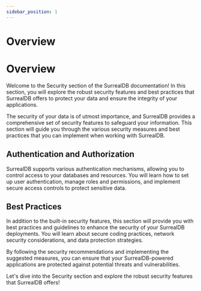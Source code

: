 ```yaml
---
sidebar_position: 1
---
```


# Overview

# Overview

Welcome to the Security section of the SurrealDB documentation! In this section, you will explore the robust security features and best practices that SurrealDB offers to protect your data and ensure the integrity of your applications.



The security of your data is of utmost importance, and SurrealDB provides a comprehensive set of security features to safeguard your information. This section will guide you through the various security measures and best practices that you can implement when working with SurrealDB.

## Authentication and Authorization

SurrealDB supports various authentication mechanisms, allowing you to control access to your databases and resources. You will learn how to set up user authentication, manage roles and permissions, and implement secure access controls to protect sensitive data.

## Best Practices

In addition to the built-in security features, this section will provide you with best practices and guidelines to enhance the security of your SurrealDB deployments. You will learn about secure coding practices, network security considerations, and data protection strategies.

By following the security recommendations and implementing the suggested measures, you can ensure that your SurrealDB-powered applications are protected against potential threats and vulnerabilities.

Let's dive into the Security section and explore the robust security features that SurrealDB offers!